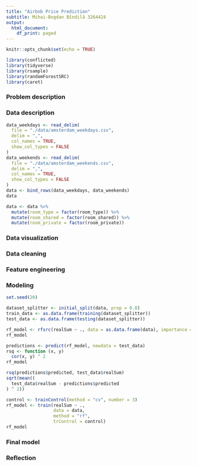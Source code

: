 ```yaml
---
title: "Airbnb Price Prediction"
subtitle: Mihai-Bogdan Bîndilă 3264424
output:
  html_document:
    df_print: paged
---
```


```r
knitr::opts_chunk$set(echo = TRUE)

library(conflicted)
library(tidyverse)
library(rsample)
library(randomForestSRC)
library(caret)
```

### Problem description

### Data description

```r
data_weekdays <- read_delim(
  file = "./data/amsterdam_weekdays.csv",
  delim = ",",
  col_names = TRUE,
  show_col_types = FALSE
)
data_weekends <- read_delim(
  file = "./data/amsterdam_weekends.csv",
  delim = ",",
  col_names = TRUE,
  show_col_types = FALSE
)
data <- bind_rows(data_weekdays, data_weekends)
data
```

```r
data <- data %>%
  mutate(room_type = factor(room_type)) %>%
  mutate(room_shared = factor(room_shared)) %>%
  mutate(room_private = factor(room_private))
```

### Data visualization

### Data cleaning

### Feature engineering

### Modeling

```r
set.seed(20)

dataset_splitter <- initial_split(data, prop = 0.8)
train_data <- as.data.frame(training(dataset_splitter))
test_data <- as.data.frame(testing(dataset_splitter))
```

```r
rf_model <- rfsrc(realSum ~ ., data = as.data.frame(data), importance = TRUE, )
rf_model

predictions <- predict(rf_model, newdata = test_data)
rsq <- function (x, y)
  cor(x, y) ^ 2
rf_model

rsq(predictions$predicted, test_data$realSum)
sqrt(mean((
  test_data$realSum - predictions$predicted
) ^ 2))

control <- trainControl(method = "cv", number = 3)
rf_model <- train(realSum ~ .,
                  data = data,
                  method = "rf",
                  trControl = control)
rf_model
```

### Final model

### Reflection